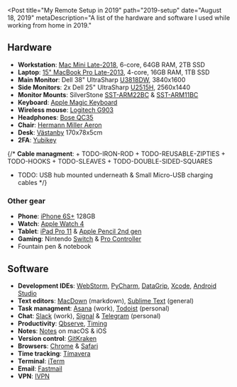 
<Post
  title="My Remote Setup in 2019"
  path="2019-setup"
  date="August 18, 2019"
  metaDescription="A list of the hardware and software I used while working
  from home in 2019."
>

<Dither
  src="/images/2019-setup/desk_cover.jpg"
  alt="My desk showing a notebook, fountain pen, Mac Mini, monitors, keyboard and mouse"
  width={2646}
  height={1180}
/>

## Hardware

+ **Workstation**: [Mac Mini Late-2018][macmini], 6-core, 64GB RAM, 2TB SSD
+ **Laptop**: [15" MacBook Pro Late-2013][mbp], 4-core, 16GB RAM, 1TB SSD
+ **Main Monitor**: Dell 38" UltraSharp [U3818DW][dell38], 3840x1600
+ **Side Monitors**: 2x Dell 25" UltraSharp [U2515H][dell25], 2560x1440
+ **Monitor Mounts**: SilverStone [SST-ARM22BC][silverstone22] & [SST-ARM11BC][silverstone11]
+ **Keyboard**: [Apple Magic Keyboard][keyboard]
+ **Wireless mouse**: [Logitech G903][mouse]
+ **Headphones**: [Bose QC35][headphones]
+ **Chair**: [Hermann Miller Aeron][chair]
+ **Desk**: [Västanby][desk] 170x78x5cm
+ **2FA**: [Yubikey][2fa]

{/*
  **Cable managment**:
	+ TODO-IRON-ROD
	+ TODO-REUSABLE-ZIPTIES
	+ TODO-HOOKS
	+ TODO-SLEAVES
	+ TODO-DOUBLE-SIDED-SQUARES
+ TODO: USB hub mounted underneath & Small Micro-USB charging cables
*/}

### Other gear

+ **Phone**: [iPhone 6S+][phone] 128GB
+ **Watch**: [Apple Watch 4][watch]
+ **Tablet**: [iPad Pro 11][tablet] & [Apple Pencil 2nd gen][applepencil]
+ **Gaming**: Nintendo [Switch][switch] & [Pro Controller][procontroller]
+ Fountain pen & notebook

## Software

+ **Development IDEs**: [WebStorm](https://www.jetbrains.com/webstorm/), [PyCharm](https://www.jetbrains.com/pycharm/), [DataGrip](https://www.jetbrains.com/datagrip/), [Xcode](https://developer.apple.com/xcode/), [Android Studio](https://developer.android.com/studio/)
+ **Text editors**: [MacDown](https://github.com/MacDownApp/macdown) (markdown), [Sublime Text](https://www.sublimetext.com) (general)
+ **Task managment**: [Asana](https://asana.com/) (work), [Todoist](https://todoist.com) (personal)
+ **Chat**: [Slack](https://slack.com) (work), [Signal](https://www.signal.org) & [Telegram](https://telegram.org) (personal)
+ **Productivity**: [Qbserve](https://qotoqot.com/qbserve/), [Timing](https://timingapp.com)
+ **Notes**: [Notes](https://en.wikipedia.org/wiki/Notes_(Apple)) on macOS & iOS
+ **Version control**: [GitKraken](https://www.gitkraken.com/)
+ **Browsers**: [Chrome](https://www.google.com/chrome/) & [Safari](https://www.apple.com/safari/)
+ **Time tracking**: [Tímavera](https://timavera.com/)
+ **Terminal**: [iTerm](https://iterm2.com)
+ **Email**: [Fastmail](https://www.fastmail.com)
+ **VPN**: [IVPN](https://www.ivpn.net)

<Dither
  src="/images/2019-setup/desk_front.jpg"
  alt="My desk and chair"
  width={1500}
  height={1000}
/>

<br />

<Dither
  src="/images/2019-setup/desk_side.jpg"
  alt="My desk and chair"
  width={1500}
  height={1000}
/>


[macmini]: https://everymac.com/systems/apple/mac_mini/specs/mac-mini-core-i7-3.2-late-2018-specs.html
[mbp]: https://everymac.com/systems/apple/macbook_pro/specs/macbook-pro-core-i7-2.6-15-dual-graphics-late-2013-retina-display-specs.html
[dell38]: https://en.wikipedia.org/wiki/Dell_monitors#UltraSharp_LCD_monitors
[dell25]: https://www.tftcentral.co.uk/reviews/dell_u2515h.htm
[silverstone22]: https://www.silverstonetek.com/product.php?pid=412
[silverstone11]: https://www.silverstonetek.com/product.php?pid=408
[keyboard]: https://en.m.wikipedia.org/wiki/Magic_Keyboard
[mouse]: https://www.logitechg.com/en-us/products/gaming-mice/g903-wireless-gaming-mouse.html
[chair]: https://en.m.wikipedia.org/wiki/Aeron_chair
[desk]: https://m2.ikea.com/us/en/p/vaestanby-table-dark-brown-vaestana-dark-brown-s59040344/
[headphones]: https://en.m.wikipedia.org/wiki/Bose_headphones
[phone]: https://en.m.wikipedia.org/wiki/IPhone_6S
[tablet]: https://en.wikipedia.org/wiki/IPad_Pro
[watch]: https://en.m.wikipedia.org/wiki/Apple_Watch
[switch]: https://www.nintendo.com/switch/
[procontroller]: https://en.m.wikipedia.org/wiki/Nintendo_Switch_Pro_Controller
[2fa]: https://www.yubico.com
[applepencil]: https://en.m.wikipedia.org/wiki/Apple_Pencil

</Post>